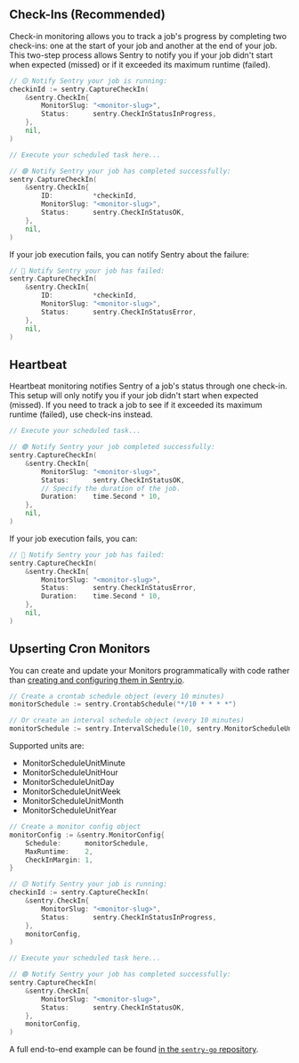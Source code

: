 ## Check-Ins (Recommended)

Check-in monitoring allows you to track a job's progress by completing two check-ins: one at the start of your job and another at the end of your job. This two-step process allows Sentry to notify you if your job didn't start when expected (missed) or if it exceeded its maximum runtime (failed).

```go
// 🟡 Notify Sentry your job is running:
checkinId := sentry.CaptureCheckIn(
	&sentry.CheckIn{
		MonitorSlug: "<monitor-slug>",
		Status:      sentry.CheckInStatusInProgress,
	},
	nil,
)

// Execute your scheduled task here...

// 🟢 Notify Sentry your job has completed successfully:
sentry.CaptureCheckIn(
	&sentry.CheckIn{
		ID:          *checkinId,
		MonitorSlug: "<monitor-slug>",
		Status:      sentry.CheckInStatusOK,
	},
	nil,
)
```

If your job execution fails, you can notify Sentry about the failure:

```go
// 🔴 Notify Sentry your job has failed:
sentry.CaptureCheckIn(
	&sentry.CheckIn{
		ID:          *checkinId,
		MonitorSlug: "<monitor-slug>",
		Status:      sentry.CheckInStatusError,
	},
	nil,
)
```

## Heartbeat

Heartbeat monitoring notifies Sentry of a job's status through one check-in. This setup will only notify you if your job didn't start when expected (missed). If you need to track a job to see if it exceeded its maximum runtime (failed), use check-ins instead.

```go
// Execute your scheduled task...

// 🟢 Notify Sentry your job completed successfully:
sentry.CaptureCheckIn(
	&sentry.CheckIn{
		MonitorSlug: "<monitor-slug>",
		Status:      sentry.CheckInStatusOK,
		// Specify the duration of the job.
		Duration:    time.Second * 10,
	},
	nil,
)
```

If your job execution fails, you can:

```go
// 🔴 Notify Sentry your job has failed:
sentry.CaptureCheckIn(
	&sentry.CheckIn{
		MonitorSlug: "<monitor-slug>",
		Status:      sentry.CheckInStatusError,
		Duration:    time.Second * 10,
	},
	nil,
)
```

## Upserting Cron Monitors

You can create and update your Monitors programmatically with code
rather than [creating and configuring them in Sentry.io](https://sentry.io/crons/create/).

```go
// Create a crontab schedule object (every 10 minutes)
monitorSchedule := sentry.CrontabSchedule("*/10 * * * *")

// Or create an interval schedule object (every 10 minutes)
monitorSchedule := sentry.IntervalSchedule(10, sentry.MonitorScheduleUnitMinute)
```

Supported units are:

- MonitorScheduleUnitMinute
- MonitorScheduleUnitHour
- MonitorScheduleUnitDay
- MonitorScheduleUnitWeek
- MonitorScheduleUnitMonth
- MonitorScheduleUnitYear

```go
// Create a monitor config object
monitorConfig := &sentry.MonitorConfig{
	Schedule:      monitorSchedule,
	MaxRuntime:    2,
	CheckInMargin: 1,
}

// 🟡 Notify Sentry your job is running:
checkinId := sentry.CaptureCheckIn(
	&sentry.CheckIn{
		MonitorSlug: "<monitor-slug>",
		Status:      sentry.CheckInStatusInProgress,
	},
	monitorConfig,
)

// Execute your scheduled task here...

// 🟢 Notify Sentry your job has completed successfully:
sentry.CaptureCheckIn(
	&sentry.CheckIn{
		MonitorSlug: "<monitor-slug>",
		Status:      sentry.CheckInStatusOK,
	},
	monitorConfig,
)
```

A full end-to-end example can be found [in the `sentry-go` repository](https://github.com/getsentry/sentry-go/blob/dde4d360660838f3c2e0ced8205bc8f7a8d312d9/_examples/crons/main.go).
